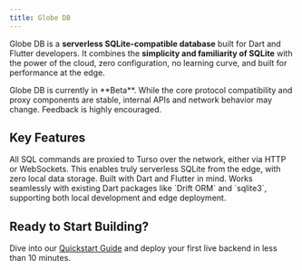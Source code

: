 ```yaml
---
title: Globe DB
---
```


Globe DB is a **serverless SQLite-compatible database** built for Dart and Flutter developers. It combines the **simplicity and familiarity of SQLite** with the power of the cloud, zero configuration, no learning curve, and built for performance at the edge.

<Warning>
  Globe DB is currently in **Beta**. While the core protocol compatibility and
  proxy components are stable, internal APIs and network behavior may change.
  Feedback is highly encouraged.
</Warning>

## Key Features

<CardGroup>
  <Card title="Edge-Ready, Serverless" icon="bolt">
    All SQL commands are proxied to Turso over the network, either via HTTP or
    WebSockets. This enables truly serverless SQLite from the edge, with zero
    local data storage.
  </Card>
  <Card title="Dart-First Experience" icon="code">
    Built with Dart and Flutter in mind. Works seamlessly with existing Dart
    packages like `Drift ORM` and `sqlite3`, supporting both local development
    and edge deployment.
  </Card>
</CardGroup>

## Ready to Start Building?

Dive into our [Quickstart Guide](/products/db/quickstart) and deploy your first live backend in less than 10 minutes.
